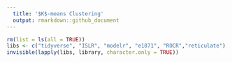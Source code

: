 ```yaml
---
  title: '$K$-means Clustering'
  output: rmarkdown::github_document
---
```


  ```r
rm(list = ls(all = TRUE))
libs <- c("tidyverse", "ISLR", "modelr", "e1071", "ROCR","reticulate")
invisible(lapply(libs, library, character.only = TRUE))
```

